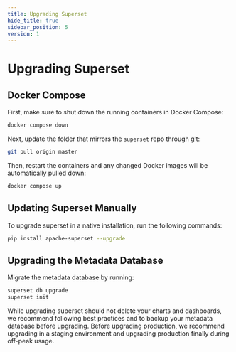 ```yaml
---
title: Upgrading Superset
hide_title: true
sidebar_position: 5
version: 1
---
```


# Upgrading Superset

## Docker Compose

First, make sure to shut down the running containers in Docker Compose:

```bash
docker compose down
```

Next, update the folder that mirrors the `superset` repo through git:

```bash
git pull origin master
```

Then, restart the containers and any changed Docker images will be automatically pulled down:

```bash
docker compose up
```

## Updating Superset Manually

To upgrade superset in a native installation, run the following commands:

```bash
pip install apache-superset --upgrade
```

## Upgrading the Metadata Database

Migrate the metadata database by running:

```bash
superset db upgrade
superset init
```

While upgrading superset should not delete your charts and dashboards, we recommend following best
practices and to backup your metadata database before upgrading. Before upgrading production, we
recommend upgrading in a staging environment and upgrading production finally during off-peak usage.
